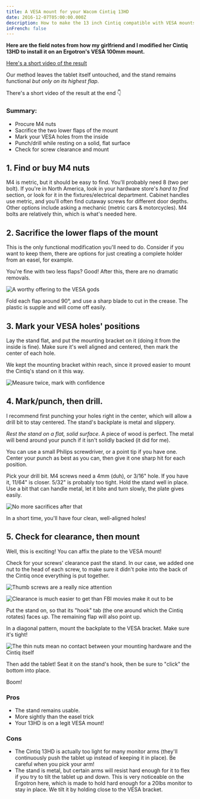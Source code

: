 ```yaml
---
title: A VESA mount for your Wacom Cintiq 13HD
date: 2016-12-07T05:00:00.000Z
description: How to make the 13 inch Cintiq compatible with VESA mounts
inFrench: false
---
```


**Here are the field notes from how my girlfriend and I modified her Cintiq 13HD to install it on an Ergotron's VESA 100mm mount.**

[Here's a short video of the result](https://imgur.com/uxG19u0)

Our method leaves the tablet itself untouched, and the stand remains functional *but only on its highest flap*.

There's a short video of the result at the end 👇

### Summary:

* Procure M4 nuts
* Sacrifice the two lower flaps of the mount
* Mark your VESA holes from the inside
* Punch/drill while resting on a solid, flat surface
* Check for screw clearance and mount

## 1. Find or buy M4 nuts

M4 is metric, but it should be easy to find. You'll probably need 8 (two per bolt). If you're in North America, look in your hardware store's *hard to find* section, or look for it in the fixtures/electrical department. Cabinet handles use metric, and you'll often find cutaway screws for different door depths. Other options include asking a mechanic (metric cars & motorcycles). M4 bolts are relatively thin, which is what's needed here.

## 2. Sacrifice the lower flaps of the mount

This is the only functional modification you'll need to do. Consider if you want to keep them, there are options for just creating a complete holder from an easel, for example.

You're fine with two less flaps? Good! After this, there are no dramatic removals.

![A worthy offering to the VESA gods](/journal/cintiq-vesa-mount/1-cut-tabs.jpg)

Fold each flap around 90°, and use a sharp blade to cut in the crease. The plastic is supple and will come off easily.

## 3. Mark your VESA holes' positions

Lay the stand flat, and put the mounting bracket on it (doing it from the inside is fine). Make sure it's well aligned and centered, then mark the center of each hole.

We kept the mounting bracket within reach, since it proved easier to mount the Cintiq's stand on it this way.

![Measure twice, mark with confidence](/journal/cintiq-vesa-mount/2-mark-holes.jpg)

## 4. Mark/punch, then drill.

I recommend first punching your holes right in the center, which will allow a drill bit to stay centered. The stand's backplate is metal and slippery.

*Rest the stand on a flat, solid surface*. A piece of wood is perfect. The metal will bend around your punch if it isn't solidly backed (it did for me).

You can use a small Philips screwdriver, or a point tip if you have one. Center your punch as best as you can, then give it one sharp hit for each position.

Pick your drill bit. M4 screws need a 4mm (duh), or 3/16" hole. If you have it, 11/64" is closer. 5/32" is probably too tight. Hold the stand well in place. Use a bit that can handle metal, let it bite and turn slowly, the plate gives easily.

![No more sacrifices after that](/journal/cintiq-vesa-mount/3-drill-holes.jpg)

In a short time, you'll have four clean, well-aligned holes!

## 5. Check for clearance, then mount

Well, this is exciting! You can affix the plate to the VESA mount!

Check for your screws' clearance past the stand. In our case, we added one nut to the head of each screw, to make sure it didn't poke into the back of the Cintiq once everything is put together.

![Thumb screws are a really nice attention](/journal/cintiq-vesa-mount/place-stand-1.jpg)

![Clearance is much easier to get than FBI movies make it out to be](/journal/cintiq-vesa-mount/place-stand-2.jpg)

Put the stand on, so that its "hook" tab (the one around which the Cintiq rotates) faces *up*. The remaining flap will also point up.

In a diagonal pattern, mount the backplate to the VESA bracket. Make sure it's tight!

![The thin nuts mean no contact between your mounting hardware and the Cintiq itself](/journal/cintiq-vesa-mount/place-stand-3.jpg)

Then add the tablet! Seat it on the stand's hook, then be sure to "click" the bottom into place.

Boom!

### Pros

* The stand remains usable.
* More sightly than the easel trick
* Your 13HD is on a legit VESA mount!

### Cons

* The Cintiq 13HD is actually too light for many monitor arms (they'll continuously push the tablet up instead of keeping it in place). Be careful when you pick your arm!
* The stand is metal, but certain arms will resist hard enough for it to flex if you try to tilt the tablet up and down. This is very noticeable on the Ergotron here, which is made to hold hard enough for a 20lbs monitor to stay in place. We tilt it by holding close to the VESA bracket.
